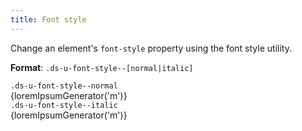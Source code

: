 ```yaml
---
title: Font style
---
```


Change an element's `font-style` property using the font style utility.

**Format**: `.ds-u-font-style--[normal|italic]`

 <EmbeddedExample id="1">
  <section class="example-list">
    <article>
      <code class="ds-u-margin-bottom--1">.ds-u-font-style--normal</code>
      <div class="ds-u-font-style--normal">{loremIpsumGenerator('m')}</div>
    </article>
    <article>
      <code class="ds-u-margin-bottom--1">.ds-u-font-style--italic</code>
      <div class="ds-u-font-style--italic">{loremIpsumGenerator('m')}</div>
    </article>
  </section>
</EmbeddedExample>
